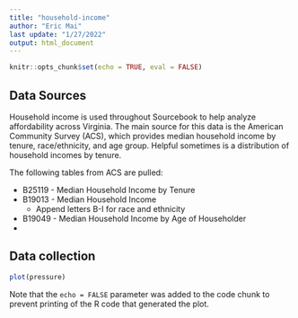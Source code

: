 ```yaml
---
title: "household-income"
author: "Eric Mai"
last update: "1/27/2022"
output: html_document
---
```


```r
knitr::opts_chunk$set(echo = TRUE, eval = FALSE)
```

## Data Sources

Household income is used throughout Sourcebook to help analyze affordability
across Virginia. The main source for this data is the American Community Survey (ACS), which provides median household income by tenure, race/ethnicity, and
age group. Helpful sometimes is a distribution of household incomes
by tenure.

The following tables from ACS are pulled:

* B25119 - Median Household Income by Tenure
* B19013 - Median Household Income 
  + Append letters B-I for race and ethnicity
* B19049 - Median Household Income by Age of Householder
* 
  


## Data collection





```r
plot(pressure)
```

Note that the `echo = FALSE` parameter was added to the code chunk to prevent printing of the R code that generated the plot.
